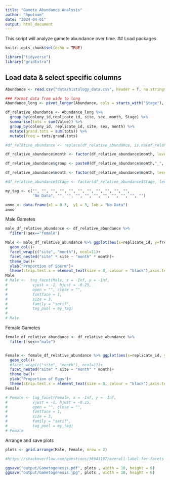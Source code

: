 ```yaml
---
title: "Gamete Abundance Analysis"
author: "hputnam"
date: "2024-04-01"
output: html_document
---
```


This script will analyze gamete abundance over time. 
## Load packages 
```r
knitr::opts_chunk$set(echo = TRUE)

library("tidyverse")
library("gridExtra")
```

## Load data & select specific columns 
```r
Abundance <- read.csv("data/histology_data.csv", header = T, na.strings = c("", "NA"))

### Format data from wide to long 
Abundance_long <- pivot_longer(Abundance, cols = starts_with("Stage"), names_to = "Stage", values_to = "Value")

df_relative_abundance <- Abundance_long %>%
  group_by(colony_id,replicate_id, site, sex, month, Stage) %>%
  summarise(tots = sum(Value)) %>%
  group_by(colony_id, replicate_id, site, sex, month) %>%
  mutate(grand.tots = sum(tots)) %>%
  mutate(freq = tots/grand.tots) 

#df_relative_abundance <- replace(df_relative_abundance, is.na(df_relative_abundance), 0)

df_relative_abundance$month <- factor(df_relative_abundance$month, levels = c("January","February", "March","April", "May","June", "July", "August", "September","October",  "November"))

df_relative_abundance$group <- paste0(df_relative_abundance$month,"_", df_relative_abundance$colony_id)

df_relative_abundance$month <- factor(df_relative_abundance$month, levels = c("January","February", "March","April", "May","June", "July", "August", "September","October",  "November"))

#df_relative_abundance$Stage <- factor(df_relative_abundance$Stage, levels = c("StageI","StageII","StageIII","StageIV"))

my_tag <- c("", "", "", "", "", "", "", "", "", "", "",
            "No Data", "", "", "", "", "", "", "", "", "", "")

anno <- data.frame(x1 = 0.3,  y1 = 3, lab = "No Data")
anno


```

Male Gametes
```r
male_df_relative_abundance <- df_relative_abundance %>%
  filter(!sex=="female")

Male <- male_df_relative_abundance %>% ggplot(aes(x=replicate_id, y=freq, group=Stage, color=Stage, fill=Stage)) +
  geom_col()+
  facet_wrap(c("site", "month"), ncol=11)+
  facet_nested("site" * site ~ "month" * month)+
  theme_bw()+
  ylab("Proportion of Sperm")+
  theme(strip.text.x = element_text(size = 8, colour = "black"),axis.text.x=element_blank(), legend.position = "top", axis.title.x=element_blank())
Male
# Male <-  tag_facet(Male, x = -Inf, y = -Inf, 
#           vjust = -1, hjust = -0.25,
#           open = "", close = "",
#           fontface = 1,
#           size = 3,
#           family = "serif",
#           tag_pool = my_tag)
# 
# Male
```

Female Gametes
```r
female_df_relative_abundance <- df_relative_abundance %>%
  filter(!sex=="male")


Female <- female_df_relative_abundance %>% ggplot(aes(x=replicate_id, y=freq, group=Stage, color=Stage, fill=Stage, label=site)) +
  geom_col()+
  #facet_wrap(c("site", "month"), ncol=11)+
  facet_nested("site" * site ~ "month" * month)+
  theme_bw()+
  ylab("Proportion of Eggs")+
  theme(strip.text.x = element_text(size = 8, colour = "black"),axis.text.x = element_text(angle = 90), legend.position = "none", axis.title.x=element_blank())
Female

# Female <- tag_facet(Female, x = -Inf, y = -Inf, 
#           vjust = -1, hjust = -0.25,
#           open = "", close = "",
#           fontface = 1,
#           size = 3,
#           family = "serif",
#           tag_pool = my_tag)
# Female
```
Arrange and save plots
```r

plots <- grid.arrange(Male, Female, nrow = 2)

#https://stackoverflow.com/questions/36941197/overall-label-for-facets

ggsave("output/Gametogenesis.pdf", plots , width = 10, height = 6)
ggsave("output/Gametogenesis.jpg", plots , width = 10, height = 6)


```
